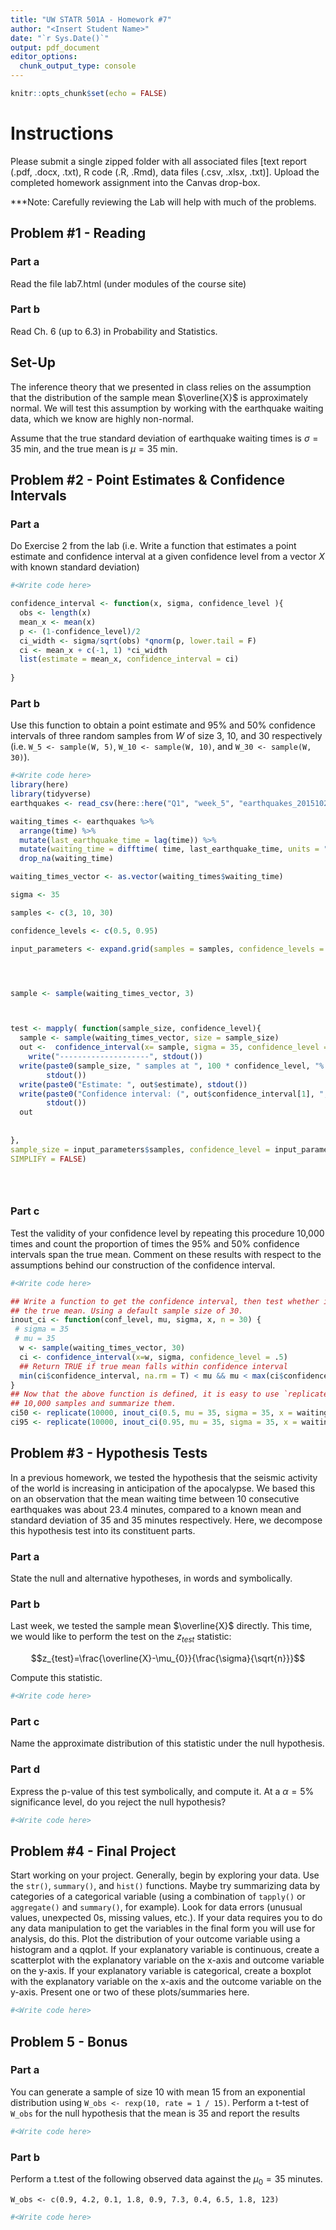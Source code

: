 ```yaml
---
title: "UW STATR 501A - Homework #7"
author: "<Insert Student Name>"
date: "`r Sys.Date()`"
output: pdf_document
editor_options: 
  chunk_output_type: console
---
```


```r

knitr::opts_chunk$set(echo = FALSE)

```

# Instructions

Please submit a single zipped folder with all associated files [text report (.pdf, .docx, .txt), R code (.R, .Rmd), data files (.csv, .xlsx, .txt)]. Upload the completed homework assignment into the Canvas drop-box.

***Note: Carefully reviewing the Lab will help with much of the problems.

## Problem #1 - Reading

### Part a

Read the file lab7.html (under modules of the course site) 

### Part b

Read Ch. 6 (up to 6.3) in Probability and Statistics.

## Set-Up

The inference theory that we presented in class relies on the assumption that the distribution of the sample mean $\overline{X}$ is approximately normal. We will test this assumption by working with the earthquake waiting data, which we know are highly non-normal.

Assume that the true standard deviation of earthquake waiting times is $\sigma=35$ min, and the true mean is $\mu=35$ min.

## Problem #2 - Point Estimates & Confidence Intervals

### Part a

Do Exercise 2 from the lab (i.e. Write a function that estimates a point estimate and confidence interval at a given confidence level from a vector $X$ with known standard deviation)

```r

#<Write code here>

confidence_interval <- function(x, sigma, confidence_level ){
  obs <- length(x)
  mean_x <- mean(x)
  p <- (1-confidence_level)/2
  ci_width <- sigma/sqrt(obs) *qnorm(p, lower.tail = F)
  ci <- mean_x + c(-1, 1) *ci_width
  list(estimate = mean_x, confidence_interval = ci)
  
}

```

### Part b

Use this function to obtain a point estimate and 95% and 50% confidence intervals of three random samples from $W$ of size 3, 10, and 30 respectively (i.e. `W_5 <- sample(W, 5)`, `W_10 <- sample(W, 10)`, and `W_30 <- sample(W, 30)`).

```r

#<Write code here>
library(here)
library(tidyverse)
earthquakes <- read_csv(here::here("Q1", "week_5", "earthquakes_20151029.csv" )) 

waiting_times <- earthquakes %>% 
  arrange(time) %>% 
  mutate(last_earthquake_time = lag(time)) %>% 
  mutate(waiting_time = difftime( time, last_earthquake_time, units = "mins")) %>% 
  drop_na(waiting_time)

waiting_times_vector <- as.vector(waiting_times$waiting_time)

sigma <- 35

samples <- c(3, 10, 30)

confidence_levels <- c(0.5, 0.95)

input_parameters <- expand.grid(samples = samples, confidence_levels = confidence_levels)




sample <- sample(waiting_times_vector, 3)



test <- mapply( function(sample_size, confidence_level){
  sample <- sample(waiting_times_vector, size = sample_size)
  out <-  confidence_interval(x= sample, sigma = 35, confidence_level = confidence_level)
    write("--------------------", stdout())
  write(paste0(sample_size, " samples at ", 100 * confidence_level, "% confidence level"),
        stdout())
  write(paste0("Estimate: ", out$estimate), stdout())
  write(paste0("Confidence interval: (", out$confidence_interval[1], ", ", out$confidence_interval[2], ")"),
        stdout())
  out
  
  
}, 
sample_size = input_parameters$samples, confidence_level = input_parameters$confidence_levels, 
SIMPLIFY = FALSE)

  



```

### Part c

Test the validity of your confidence level by repeating this procedure 10,000 times and count the proportion of times the 95% and 50% confidence intervals span the true mean. Comment on these results with respect to the assumptions behind our construction of the confidence interval.

```r

#<Write code here>

## Write a function to get the confidence interval, then test whether it covers
## the true mean. Using a default sample size of 30.
inout_ci <- function(conf_level, mu, sigma, x, n = 30) {
 # sigma = 35
 # mu = 35
  w <- sample(waiting_times_vector, 30)
  ci <- confidence_interval(x=w, sigma, confidence_level = .5)
  ## Return TRUE if true mean falls within confidence interval
  min(ci$confidence_interval, na.rm = T) < mu && mu < max(ci$confidence_interval, na.rm = T)
}
## Now that the above function is defined, it is easy to use `replicate` to get
## 10,000 samples and summarize them.
ci50 <- replicate(10000, inout_ci(0.5, mu = 35, sigma = 35, x = waiting_times_vector))
ci95 <- replicate(10000, inout_ci(0.95, mu = 35, sigma = 35, x = waiting_times_vector))


```

## Problem #3 - Hypothesis Tests

In a previous homework, we tested the hypothesis that the seismic activity of the world is increasing in anticipation of the apocalypse. We based this on an observation that the mean waiting time between 10 consecutive earthquakes was about 23.4 minutes, compared to a known mean and standard deviation of 35 and 35 minutes respectively. Here, we decompose this hypothesis test into its constituent parts.

### Part a

State the null and alternative hypotheses, in words and symbolically.

### Part b

Last week, we tested the sample mean $\overline{X}$ directly. This time, we would like to perform the test on the $z_{test}$ statistic:

$$z_{test}=\frac{\overline{X}-\mu_{0}}{\frac{\sigma}{\sqrt{n}}}$$

Compute this statistic.

```r

#<Write code here>

```

### Part c

Name the approximate distribution of this statistic under the null hypothesis.

### Part d

Express the p-value of this test symbolically, and compute it. At a $\alpha=5\%$ significance level, do you reject the null hypothesis?

```r

#<Write code here>

```

## Problem #4 - Final Project

Start working on your project. Generally, begin by exploring your data. Use the `str()`, `summary()`, and `hist()` functions. Maybe try summarizing data by categories of a categorical variable (using a combination of `tapply()` or `aggregate()` and `summary()`, for example). Look for data errors (unusual values, unexpected 0s, missing values, etc.). If your data requires you to do any data manipulation to get the variables in the final form you will use for analysis, do this. Plot the distribution of your outcome variable using a histogram and a qqplot. If your explanatory variable is continuous, create a scatterplot with the explanatory variable on the x-axis and outcome variable on the y-axis. If your explanatory variable is categorical, create a boxplot with the explanatory variable on the x-axis and the outcome variable on the y-axis. Present one or two of these plots/summaries here.

```r

#<Write code here>

```

## Problem 5 - Bonus

### Part a

You can generate a sample of size 10 with mean 15 from an exponential distribution using `W_obs <- rexp(10, rate = 1 / 15)`. Perform a t-test of `W_obs` for the null hypothesis that the mean is 35 and report the results

```r

#<Write code here>

```

### Part b

Perform a t.test of the following observed data against the $\mu_{0}=35$ minutes.

`W_obs <- c(0.9, 4.2, 0.1, 1.8, 0.9, 7.3, 0.4, 6.5, 1.8, 123)`

```r

#<Write code here>

```
